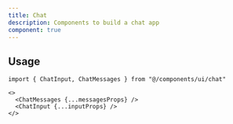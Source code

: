 ```yaml
---
title: Chat
description: Components to build a chat app
component: true
---
```


<ComponentPreview
  name="chat-demo"
  className="[&_.preview>[data-orientation=vertical]]:sm:max-w-[70%]"
/>

## Usage

```tsx
import { ChatInput, ChatMessages } from "@/components/ui/chat"
```

```tsx
<>
  <ChatMessages {...messagesProps} />
  <ChatInput {...inputProps} />
</>
```
